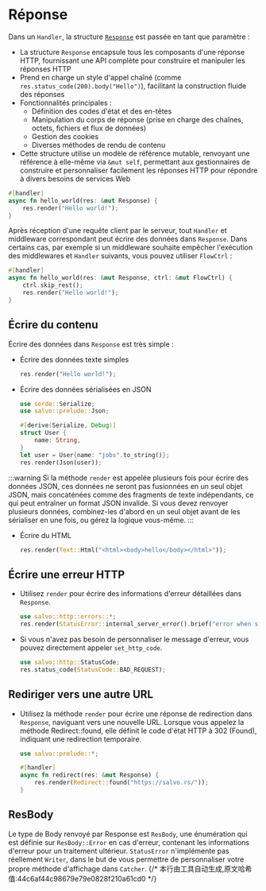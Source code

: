 # Réponse

Dans un `Handler`, la structure [`Response`](https://docs.rs/salvo_core/latest/salvo_core/http/response/struct.Response.html) est passée en tant que paramètre :
* La structure `Response` encapsule tous les composants d'une réponse HTTP, fournissant une API complète pour construire et manipuler les réponses HTTP
* Prend en charge un style d'appel chaîné (comme `res.status_code(200).body("Hello")`), facilitant la construction fluide des réponses
* Fonctionnalités principales :
    * Définition des codes d'état et des en-têtes
    * Manipulation du corps de réponse (prise en charge des chaînes, octets, fichiers et flux de données)
    * Gestion des cookies
    * Diverses méthodes de rendu de contenu
* Cette structure utilise un modèle de référence mutable, renvoyant une référence à elle-même via `&mut self`, permettant aux gestionnaires de construire et personnaliser facilement les réponses HTTP pour répondre à divers besoins de services Web

```rust
#[handler]
async fn hello_world(res: &mut Response) {
    res.render("Hello world!");
}
```

Après réception d'une requête client par le serveur, tout `Handler` et middleware correspondant peut écrire des données dans `Response`. Dans certains cas, par exemple si un middleware souhaite empêcher l'exécution des middlewares et `Handler` suivants, vous pouvez utiliser `FlowCtrl` :

```rust
#[handler]
async fn hello_world(res: &mut Response, ctrl: &mut FlowCtrl) {
    ctrl.skip_rest();
    res.render("Hello world!");
}
```

## Écrire du contenu

Écrire des données dans `Response` est très simple :

- Écrire des données texte simples

    ```rust
    res.render("Hello world!");
    ```

- Écrire des données sérialisées en JSON

    ```rust
    use serde::Serialize;
    use salvo::prelude::Json;

    #[derive(Serialize, Debug)]
    struct User {
        name: String,
    }
    let user = User{name: "jobs".to_string()};
    res.render(Json(user));
    ```

:::warning
Si la méthode `render` est appelée plusieurs fois pour écrire des données JSON, ces données ne seront pas fusionnées en un seul objet JSON, mais concaténées comme des fragments de texte indépendants, ce qui peut entraîner un format JSON invalide. Si vous devez renvoyer plusieurs données, combinez-les d'abord en un seul objet avant de les sérialiser en une fois, ou gérez la logique vous-même.
:::

- Écrire du HTML
    
    ```rust
    res.render(Text::Html("<html><body>hello</body></html>"));
    ```

## Écrire une erreur HTTP

- Utilisez `render` pour écrire des informations d'erreur détaillées dans `Response`.

    ```rust
    use salvo::http::errors::*;
    res.render(StatusError::internal_server_error().brief("error when serialize object to json"))
    ```

- Si vous n'avez pas besoin de personnaliser le message d'erreur, vous pouvez directement appeler `set_http_code`.

    ```rust
    use salvo::http::StatusCode;
    res.status_code(StatusCode::BAD_REQUEST);
    ```

## Rediriger vers une autre URL
- Utilisez la méthode `render` pour écrire une réponse de redirection dans `Response`, naviguant vers une nouvelle URL. Lorsque vous appelez la méthode Redirect::found, elle définit le code d'état HTTP à 302 (Found), indiquant une redirection temporaire. 
    ```rust
    use salvo::prelude::*;

    #[handler]
    async fn redirect(res: &mut Response) {
        res.render(Redirect::found("https://salvo.rs/"));
    }
    ```


## ResBody

Le type de Body renvoyé par Response est `ResBody`, une énumération qui est définie sur `ResBody::Error` en cas d'erreur, contenant les informations d'erreur pour un traitement ultérieur. `StatusError` n'implémente pas réellement `Writer`, dans le but de vous permettre de personnaliser votre propre méthode d'affichage dans `Catcher`.
{/* 本行由工具自动生成,原文哈希值:44c6af44c98679e79e0828f210a61cd0 */}